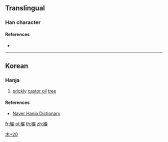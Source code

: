 {{character info/new}}
==Translingual==

===Han character===
{{Han char|rn=75|rad=木|as=20|sn=24|four=|canj=DRRK|ids=⿰木嚴}}

====References====
* {{Han ref|kx=0564.091|dj=0953.130|hdz=21323.191|uh=6B15|ud=27413}}

----

==Korean==

===Hanja===
{{ko-hanja|hangeul=[[엄]]|eumhun=|rv=eom|mr=ŏm|y=em}}

# [[prickly]] [[castor oil]] [[tree]] {{gloss|{{taxlink|Kalopanax septemlobus|species|noshow=1}}}}

====References====
*[http://hanja.naver.com/hanja?q=%E6%AC%95 Naver Hanja Dictionary]

[[Category:Korean-only CJKV Characters|木+20]]

[[fr:欕]]
[[pl:欕]]
[[th:欕]]
[[zh:欕]]